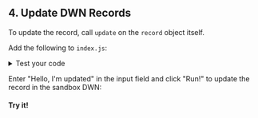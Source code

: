 
<section class="docs-section">

## 4. Update DWN Records

To update the record, call `update` on the `record` object itself.

Add the following to `index.js`:
<CodeSnippet functionName="updateTextRecord" />

<details>
<summary>Test your code</summary>

To see the record that was updated in the DWN, add the following to <code>index.js</code>:

```js
console.log('updateResult', await record.data.text())
```

Then from the terminal, run:

```bash
node index.js
```

The output will resemble:
```
updateResult Hello, I'm updated!
```


</details>

Enter "Hello, I'm updated" in the input field and click "Run!" to update the record in the sandbox DWN:

#### Try it!

</section>
